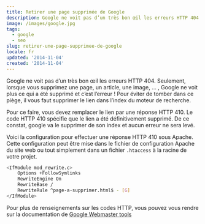 ```yaml
---
title: Retirer une page supprimée de Google
description: Google ne voit pas d’un très bon œil les erreurs HTTP 404. Seulement, lorsque vous supprimez une page, un article, une image, … , Google ne voit plus ce qui a été supprimé et c’est l’erreur ! Pour éviter de tomber dans ce piège, il vous faut supprimer le lien dans l’index du moteur de recherche.
image: /images/google.jpg
tags:
  - google
  - seo
slug: retirer-une-page-supprimee-de-google
locale: fr
updated: '2014-11-04'
created: '2014-11-04'
---
```


Google ne voit pas d’un très bon œil les erreurs HTTP 404. Seulement, lorsque vous supprimez une page, un article, une image, … , Google ne voit plus ce qui a été supprimé et c’est l’erreur ! Pour éviter de tomber dans ce piège, il vous faut supprimer le lien dans l’index du moteur de recherche.

Pour ce faire, vous devez remplacer le lien par une réponse HTTP 410. Le code HTTP 410 spécifie que le lien a été définitivement supprimé. De ce constat, google va le supprimer de son index et aucun erreur ne sera levé.

Voici la configuration pour effectuer une réponse HTTP 410 sous Apache. Cette configuration peut être mise dans le fichier de configuration Apache du site web ou tout simplement dans un fichier `.htaccess` à la racine de votre projet.

```bash
<IfModule mod_rewrite.c>
    Options +FollowSymlinks
    RewriteEngine On
    RewriteBase /
    RewriteRule ^page-a-supprimer.html$ - [G]
</IfModule>
```

Pour plus de renseignements sur les codes HTTP, vous pouvez vous rendre sur la documentation de [Google Webmaster tools](https://support.google.com/webmasters/answer/40132)
